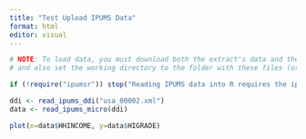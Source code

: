 ```yaml
---
title: "Test Upload IPUMS Data"
format: html
editor: visual
---
```


```r

# NOTE: To load data, you must download both the extract's data and the DDI
# and also set the working directory to the folder with these files (or change the path below).

if (!require("ipumsr")) stop("Reading IPUMS data into R requires the ipumsr package. It can be installed using the following command: install.packages('ipumsr')")

ddi <- read_ipums_ddi("usa_00002.xml")
data <- read_ipums_micro(ddi)
```

```r
plot(x=data$HHINCOME, y=data$HIGRADE)
```
